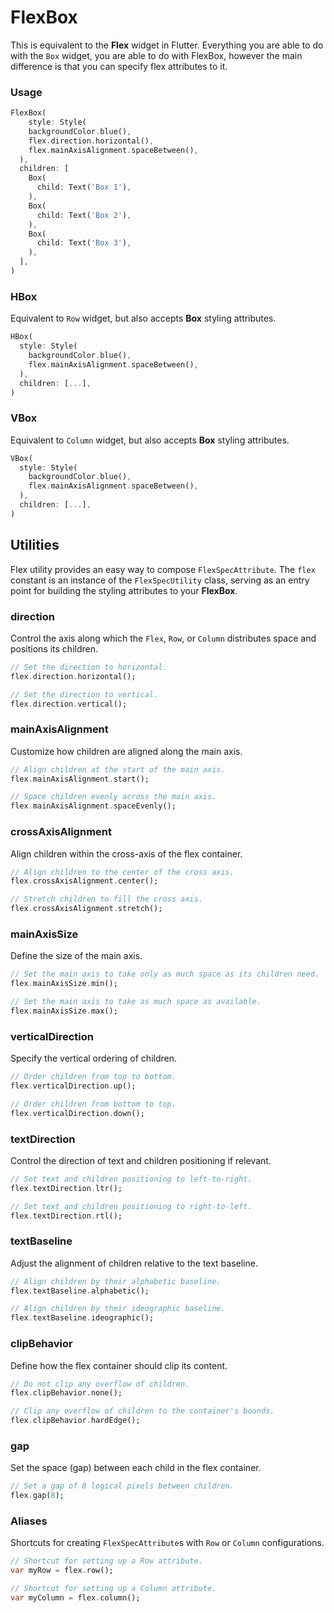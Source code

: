 # FlexBox

This is equivalent to the **Flex** widget in Flutter. Everything you are able to do with the `Box` widget, you are able to do with FlexBox, however the main difference is that you can specify flex attributes to it.

### Usage

```dart
FlexBox(
    style: Style(
    backgroundColor.blue(),
    flex.direction.horizontal(),
    flex.mainAxisAlignment.spaceBetween(),
  ),
  children: [
    Box(
      child: Text('Box 1'),
    ),
    Box(
      child: Text('Box 2'),
    ),
    Box(
      child: Text('Box 3'),
    ),
  ],
)
```

### HBox

Equivalent to `Row` widget, but also accepts **Box** styling attributes.

```dart
HBox(
  style: Style(
    backgroundColor.blue(),
    flex.mainAxisAlignment.spaceBetween(),
  ),
  children: [...],
)
```

### VBox

Equivalent to `Column` widget, but also accepts **Box** styling attributes.

```dart
VBox(
  style: Style(
    backgroundColor.blue(),
    flex.mainAxisAlignment.spaceBetween(),
  ),
  children: [...],
)
```

## Utilities

Flex utility provides an easy way to compose `FlexSpecAttribute`. The `flex` constant is an instance of the `FlexSpecUtility` class, serving as an entry point for building the styling attributes to your **FlexBox**.

### **direction**

Control the axis along which the `Flex`, `Row`, or `Column` distributes space and positions its children.

```dart
// Set the direction to horizontal.
flex.direction.horizontal();

// Set the direction to vertical.
flex.direction.vertical();
```

### **mainAxisAlignment**

Customize how children are aligned along the main axis.

```dart
// Align children at the start of the main axis.
flex.mainAxisAlignment.start();

// Space children evenly across the main axis.
flex.mainAxisAlignment.spaceEvenly();
```

### **crossAxisAlignment**

Align children within the cross-axis of the flex container.

```dart
// Align children to the center of the cross axis.
flex.crossAxisAlignment.center();

// Stretch children to fill the cross axis.
flex.crossAxisAlignment.stretch();
```

### **mainAxisSize**

Define the size of the main axis.

```dart
// Set the main axis to take only as much space as its children need.
flex.mainAxisSize.min();

// Set the main axis to take as much space as available.
flex.mainAxisSize.max();
```

### **verticalDirection**

Specify the vertical ordering of children.

```dart
// Order children from top to bottom.
flex.verticalDirection.up();

// Order children from bottom to top.
flex.verticalDirection.down();
```

### **textDirection**

Control the direction of text and children positioning if relevant.

```dart
// Set text and children positioning to left-to-right.
flex.textDirection.ltr();

// Set text and children positioning to right-to-left.
flex.textDirection.rtl();
```

### **textBaseline**

Adjust the alignment of children relative to the text baseline.

```dart
// Align children by their alphabetic baseline.
flex.textBaseline.alphabetic();

// Align children by their ideographic baseline.
flex.textBaseline.ideographic();
```

### **clipBehavior**

Define how the flex container should clip its content.

```dart
// Do not clip any overflow of children.
flex.clipBehavior.none();

// Clip any overflow of children to the container's bounds.
flex.clipBehavior.hardEdge();
```

### **gap**

Set the space (gap) between each child in the flex container.

```dart
// Set a gap of 8 logical pixels between children.
flex.gap(8);
```

### **Aliases**

Shortcuts for creating `FlexSpecAttribute`s with `Row` or `Column` configurations.

```dart
// Shortcut for setting up a Row attribute.
var myRow = flex.row();

// Shortcut for setting up a Column attribute.
var myColumn = flex.column();
```

